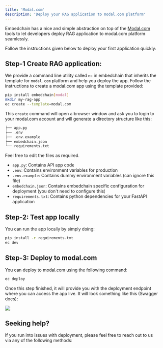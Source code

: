 ---
title: 'Modal.com'
description: 'Deploy your RAG application to modal.com platform'
---

Embedchain has a nice and simple abstraction on top of the [Modal.com](https://modal.com/) tools to let developers deploy RAG application to modal.com platform seamlessly. 

Follow the instructions given below to deploy your first application quickly:


## Step-1 Create RAG application: 

We provide a command line utility called `ec` in embedchain that inherits the template for `modal.com` platform and help you deploy the app. Follow the instructions to create a modal.com app using the template provided:


```bash Create application
pip install embedchain[modal]
mkdir my-rag-app
ec create --template=modal.com
```

This `create` command will open a browser window and ask you to login to your modal.com account and will generate a directory structure like this:

```bash
├── app.py
├── .env
├── .env.example
├── embedchain.json
└── requirements.txt
```

Feel free to edit the files as required.
- `app.py`: Contains API app code
- `.env`: Contains environment variables for production
- `.env.example`: Contains dummy environment variables (can ignore this file)
- `embedchain.json`: Contains embedchain specific configuration for deployment (you don't need to configure this)
- `requirements.txt`: Contains python dependencies for your FastAPI application

## Step-2: Test app locally

You can run the app locally by simply doing:

```bash Run locally
pip install -r requirements.txt
ec dev
```

## Step-3: Deploy to modal.com

You can deploy to modal.com using the following command:
```bash Deploy app
ec deploy
```

Once this step finished, it will provide you with the deployment endpoint where you can access the app live. It will look something like this (Swagger docs):

<img src="/images/fly_io.png" />

## Seeking help?

If you run into issues with deployment, please feel free to reach out to us via any of the following methods:

<Snippet file="get-help.mdx" />
